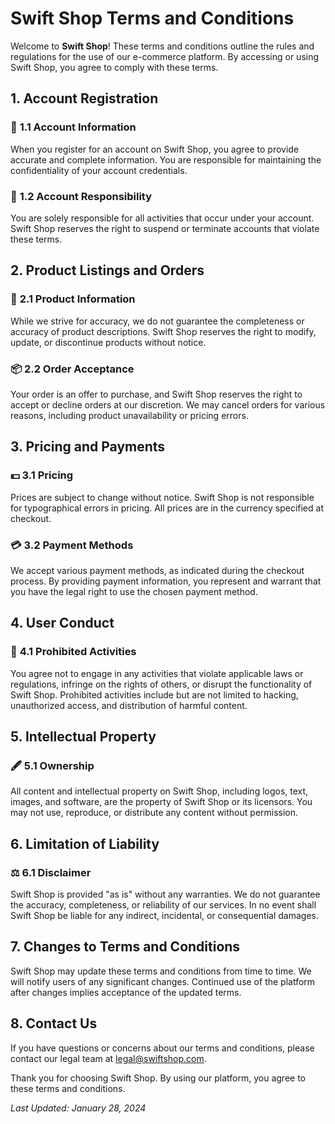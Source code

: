 # Swift Shop Terms and Conditions

Welcome to **Swift Shop**! These terms and conditions outline the rules and regulations for the use of our e-commerce platform. By accessing or using Swift Shop, you agree to comply with these terms.

## **1. Account Registration**

### 📝 **1.1 Account Information**

When you register for an account on Swift Shop, you agree to provide accurate and complete information. You are responsible for maintaining the confidentiality of your account credentials.

### 🚫 **1.2 Account Responsibility**

You are solely responsible for all activities that occur under your account. Swift Shop reserves the right to suspend or terminate accounts that violate these terms.

## **2. Product Listings and Orders**

### 🛒 **2.1 Product Information**

While we strive for accuracy, we do not guarantee the completeness or accuracy of product descriptions. Swift Shop reserves the right to modify, update, or discontinue products without notice.

### 📦 **2.2 Order Acceptance**

Your order is an offer to purchase, and Swift Shop reserves the right to accept or decline orders at our discretion. We may cancel orders for various reasons, including product unavailability or pricing errors.

## **3. Pricing and Payments**

### 💵 **3.1 Pricing**

Prices are subject to change without notice. Swift Shop is not responsible for typographical errors in pricing. All prices are in the currency specified at checkout.

### 💳 **3.2 Payment Methods**

We accept various payment methods, as indicated during the checkout process. By providing payment information, you represent and warrant that you have the legal right to use the chosen payment method.

## **4. User Conduct**

### 🚫 **4.1 Prohibited Activities**

You agree not to engage in any activities that violate applicable laws or regulations, infringe on the rights of others, or disrupt the functionality of Swift Shop. Prohibited activities include but are not limited to hacking, unauthorized access, and distribution of harmful content.

## **5. Intellectual Property**

### 🖋️ **5.1 Ownership**

All content and intellectual property on Swift Shop, including logos, text, images, and software, are the property of Swift Shop or its licensors. You may not use, reproduce, or distribute any content without permission.

## **6. Limitation of Liability**

### ⚖️ **6.1 Disclaimer**

Swift Shop is provided "as is" without any warranties. We do not guarantee the accuracy, completeness, or reliability of our services. In no event shall Swift Shop be liable for any indirect, incidental, or consequential damages.

## **7. Changes to Terms and Conditions**

Swift Shop may update these terms and conditions from time to time. We will notify users of any significant changes. Continued use of the platform after changes implies acceptance of the updated terms.

## **8. Contact Us**

If you have questions or concerns about our terms and conditions, please contact our legal team at [legal@swiftshop.com](mailto:legal@swiftshop.com).

Thank you for choosing Swift Shop. By using our platform, you agree to these terms and conditions.

_Last Updated: January 28, 2024_

